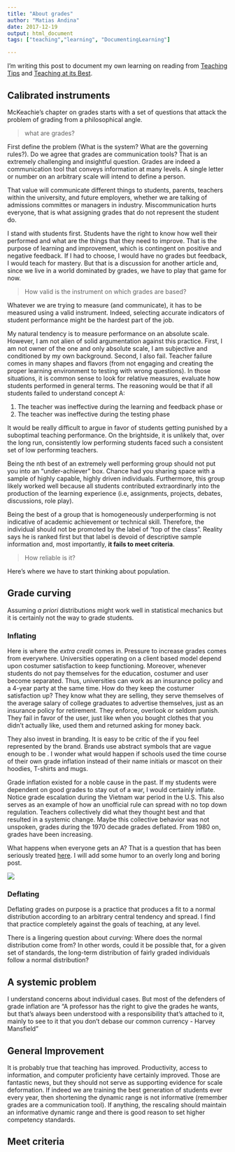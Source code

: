 ```yaml
---
title: "About grades"
author: "Matias Andina"
date: 2017-12-19
output: html_document
tags: ["teaching","learning", "DocumentingLearning"]

---
```


I'm writing this post to document my own learning on reading from [Teaching Tips](https://books.google.com/books/about/McKeachie_s_Teaching_Tips_Strategies_Res.html?id=v_0zqB13lW8C) and [Teaching at its Best](https://books.google.com/books/about/Teaching_at_Its_Best.html?id=NC5P8z-u-H0C). 

## Calibrated instruments

McKeachie's chapter on grades starts with a set of questions that attack the problem of grading from a philosophical angle.

> what are grades? 

First define the problem (What is the system? What are the governing rules?). Do we agree that grades are communication tools? That is an extremely challenging and insightful question. Grades are indeed a communication tool that conveys information at many levels. A single letter or number on an arbitrary scale will intend to define a person.  

That value will communicate different things to students, parents, teachers within the university, and future employers, whether we are talking of admissions committes or managers in industry. Miscommunication hurts everyone, that is what assigning grades that do not represent the student do.

I stand with students first. Students have the right to know how well their performed and what are the things that they need to improve. That is the purpose of learning and improvement, which is contingent on positive and negative feedback. If I had to choose, I would have no grades but feedback, I would teach for mastery. But that is a discussion for another article and, since we live in a world dominated by grades, we have to play that game for now. 

> How valid is the instrument on which grades are based?

Whatever we are trying to measure (and communicate), it has to be measured using a valid instrument. Indeed, selecting accurate indicators of student performance might be the hardest part of the job.  

My natural tendency is to measure performance on an absolute scale. However, I am not alien of solid argumentation against this practice. First, I am not owner of the one and only absolute scale, I am subjective and conditioned by my own background. Second, I also fail. Teacher failure comes in many shapes and flavors (from not engaging and creating the proper learning environment to testing with wrong questions). In those situations, it is common sense to look for relative measures, evaluate how students performed in general terms. The reasoning would be that if all students failed to understand concept A:

1. The teacher was ineffective during the learning and feedback phase or
1. The teacher was ineffective during the testing phase

It would be really difficult to argue in favor of students getting punished by a suboptimal teaching performance. On the brightside, it is unlikely that, over the long run, consistently low performing students faced such a consistent set of low performing teachers. 

Being the nth best of an extremely well performing group should not put you into an "under-achiever" box. Chance had you sharing space with a sample of highly capable, highly driven individuals. Furthermore, this group likely worked well because all students contributed extraordinarly into the production of the learning experience (i.e, assignments, projects, debates, discussions, role play).  

Being the best of a group that is homogeneously underperforming is not indicative of academic achievement or technical skill. Therefore, the individual should not be promoted by the label of "top of the class". Reality says he is ranked first but that label is devoid of descriptive sample information and, most importantly, **it fails to meet criteria**.  



> How reliable is it?

Here's where we have to start thinking about population.

## Grade curving

Assuming *a priori* distributions might work well in statistical mechanics but it is certainly not the way to grade students. 

### Inflating

Here is where the *extra credit* comes in. Pressure to increase grades comes from everywhere. Universities opperating on a client based model depend upon costumer satisfaction to keep functioning. Moreover, whenever students do not pay themselves for the education, costumer and user become separated. Thus, universities can work as an insurance policy and a 4-year party at the same time. How do they keep the costumer satisfaction up? They know what they are selling, they serve themselves of the average salary of college graduates to advertise themselves, just as an insurance policy for retirement. They enforce, overlook or seldom punish. They fail in favor of the user, just like when you bought clothes that you didn't actually like, used them and returned asking for money back.

They also invest in branding. It is easy to be critic of the if you feel represented by the brand. Brands use abstract symbols that are vague enough to be . I wonder what would happen if schools used the time course of their own grade inflation instead of their name initials or mascot on their hoodies, T-shirts and mugs.  

Grade inflation existed for a noble cause in the past. If my students were dependent on good grades to stay out of a war, I would certainly inflate. Notice grade escalation during the Vietnam war period in the U.S. This also serves as an example of how an unofficial rule can spread with no top down regulation. Teachers collectively did what they thought best and that resulted in a systemic change. Maybe this collective behavior was not unspoken, grades during the 1970 decade grades deflated. From 1980 on, grades have been increasing.

What happens when everyone gets an A? That is a question that has been seriously treated [here](http://www.gradeinflation.com/tcr2012grading.pdf). I will add some humor to an overly long and boring post.

![](static/img/everyone_special.jpg)

### Deflating

Deflating grades on purpose is a practice that produces a fit to a normal distribution according to an arbitrary central tendency and spread. I find that practice completely against the goals of teaching, at any level.  

There is a lingering question about *curving*: Where does the normal distribution come from? In other words, could it be possible that, for a given set of standards, the long-term distribution of fairly graded individuals follow a normal distribution?


## A systemic problem

I understand concerns about individual cases. But most of the defenders of grade inflation are 
"A professor has the right to give the grades he wants, but that’s always been understood with a responsibility that’s attached to it, mainly to see to it that you don’t debase our common currency - Harvey Mansfield"


## General Improvement

It is probably true that teaching has improved. Productivity, access to information, and computer proficienty have certainly improved. Those are fantastic news, but they should not serve as supporting evidence for scale deformation. If indeed we are training the best generation of students ever every year, then shortening the dynamic range is not informative (remember grades are a communication tool). If anything, the rescaling should maintain an informative dynamic range and there is good reason to set higher competency standards.

## Meet criteria

